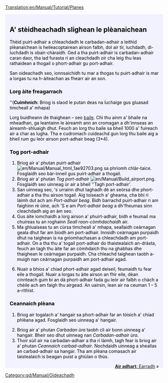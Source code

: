 [[Translation:en/Manual/Tutorial/Planes]]

{{en/Tabs|5|4
|gd/Manual/Tutorial/Main Page|1. A' tòiseachadh<!--
-->|gd/Manual/Tutorial/Busaichean|2. Busaichean<!--
-->|gd/Manual/Tutorial/Trèanaichean|3. Trèanaichean<!--
-->|gd/Manual/Tutorial/Plèanaichean|4. Plèanaichean<!--
-->|gd/Manual/Tutorial/Earradh|5. Earradh}}
<div style="padding:.5em 1em 1em 1em; border-top:none; background-color:#f1f2fe; color:#000;">
{{gd/Manual/Tutorial/Oideachadh}}

==A' stèidheachadh slighean le plèanaichean==
Thèid puirt-adhair a chleachdadh le carbadan-adhair a leithid plèanaichean is heileacoptairean airson falbh, dol air tìr, luchdadh, dì-luchdadh is obair-chàraidh. Ged a tha puirt-adhair is carbadan-adhair caran daor, tha iad furasta ri an cleachdadh oir cha leig thu leas rathaidean a thogail o phort-adhair gu port-adhair.

San oideachadh seo, ionnsaichidh tu mar a thogas tu puirt-adhair is mar a lorgas tu na h-àiteachan as fhearr air an son.
{{en/Phototable|[[File:en/Manual/Airport s.png]]|Port-adhair beag (3*4)|none}}

===Lorg àite freagarrach===
''('''Cuimhnich:''' Briog is slaod le putan deas na luchaige gus gluasad timcheall a' mhapa)

Lorg buidheann de thaighean – seo [[en/Manual/Towns|baile]]. Chì thu ainm a' bhaile na mheadhan, ga leantainn le àireamh ann an cromagan a dh'innseas an àireamh-shluaigh dhut. Feuch an lorg thu baile sa bheil 1000 a' fuireach air a char as lugha. Tha e cudromach cuideachd gun lorg thu baile aig a bheil rum gu leòr airson port-adhair beag (3*4).

===Tog port-adhair===
#Briog air a' phutan puirt-adhair [[File:en/Manual/Manual html 1ae92703.png]] sa phrìomh chlàr-taice. Fosglaidh seo bàr-inneil gus puirt-adhair a thogail.
#Briog air a' phutan ''Tog port-adhair'' [[File:en/Manual/Build airport.png]]. Fosglaidh seo uinneag ùr air a bheil ''Tagh port-adhair'.
#San uinneag seo, 's urrainn dhut taghadh dè an seòrsa dhe phort-adhair a tha thu airson togail. Aig toiseach a' gheama, cha bhi ri làimh dut ach am ''Port-adhair beag''. Bidh barrachd puirt-adhair ri am faighinn rè ùine, ach 'S e am ''Port-adhair beag'' a dh'fheumas sinn cleachdadh aig an àm seo.
#Gus àite iomchaidh a lorg airson a' phuirt-adhair, bidh e feumail ma chuireas tu an roghainn ''Seall raon-còmhdachaidh'' air.
#Ma ghluaiseas tu an cùrsa timcheall a' mhapa, seallaidh ceàrnagan geala dhut far am biodh am port-adhair. Innsidh ceàrnagan purpaidh dhut na taighean is na gnìomhachasan a chleachdadh am port-adhair. On a tha thu a' togail port-adhair do thaistealaich an-dràsta, feuch an tagh thu àite far an còmhdaich thu na ghabhas dhe thaighean le ceàrnagan purpaidh. Cha chleachd taighean taobh a-muigh nan ceàrnagan purpaidh am port-adhair agad.
{{en/Phototable|[[File:en/Manual/Build-airport-3.png|400px]]|Àite freagarrach gus port-adhair a thogail.|none|6=:}}
<ol start="6">
<li>Nuair a bhios a' chiad phort-adhair agad deiseil, feumaidh tu fear eile a thogail. Nuair a lorgas tu àite airson an fhir eile, dèan cinnteach gum bi an dà phort-adhair fada gu leòr air falbh o chàch a chèile ach am faigh thu airgead. An uairsin, lean air na ceuman 1 – 5 a-rithist.
</ol>
===Ceannaich plèana===
#Briog air togalach a' hangair sa phort-adhair far an tòisich a' chiad phlèana agad. Fosglaidh seo uinneag a' hangair.
{{en/Phototable|[[File:en/Manual/Step1aircraft.png|550px]]|Uinneag a' hangair.|none|6=:}}
<ol start="2">
<li>Briog air a' phutan ''Carbadan ùra'' taobh clì air bonn uinneag a' hangair. Bheir seo dhut uinneag nan ''Carbadan-adhair ùra''. 
<li>Thoir sùil air na carbadan-adhair a tha ri làimh, tagh fear is briog air a' phutan ''Ceannaich carbad-adhair''. Nochdaidh uinneag a sheallas an carbad-adhair sa hangar. Tha am plèana comasach air taistealaich is beagan puist a ghiùlan o thùs.
</ol>
<span style="float: right">[[gd/Manual/Tutorial/Earradh|'''Air adhart''': Earradh]] &raquo;</span>
</div>
[[Category:gd/Manual/Oideachadh]]